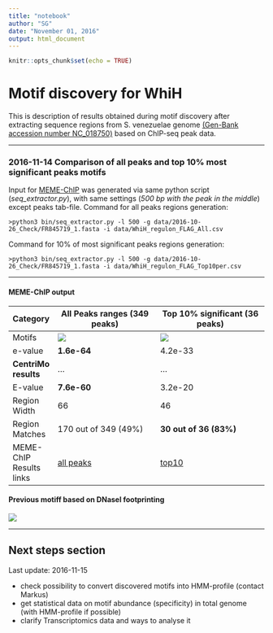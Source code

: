 ```yaml
---
title: "notebook"
author: "SG"
date: "November 01, 2016"
output: html_document
---
```


```r
knitr::opts_chunk$set(echo = TRUE)
```

# Motif discovery for WhiH 

This is description of results obtained during motif discovery after extracting sequence regions from S. venezuelae genome [(Gen-Bank accession number NC_018750)](https://www.ncbi.nlm.nih.gov/nuccore/NC_018750) based on ChIP-seq peak data.

***
### 2016-11-14 Comparison of all peaks and top 10% most significant peaks motifs

Input for [MEME-ChIP](http://meme-suite.org/tools/meme-chip) was generated via same python script (*seq_extractor.py*), with same settings (*500 bp with the peak in the middle*) except peaks tab-file.
Command for all peaks regions generation:
```
>python3 bin/seq_extractor.py -l 500 -g data/2016-10-26_Check/FR845719_1.fasta -i data/WhiH_regulon_FLAG_All.csv
```
Command for 10% of most significant peaks regions generation:
```
>python3 bin/seq_extractor.py -l 500 -g data/2016-10-26_Check/FR845719_1.fasta -i data/WhiH_regulon_FLAG_Top10per.csv
```
***
#### MEME-ChIP output
Category | All Peaks ranges (349 peaks) | Top 10% significant (36 peaks)
---------|------------------------------|-------------------------------
Motifs | ![](2016-10-28/all_peaks_MEME_chip/meme_out/logo1.png) | ![](2016-10-26/top_10_MEME_chip/meme_out/logo1.png)
e-value | **1.6e-64** | 4.2e-33
**CentriMo results** |  ... | ... 
E-value | **7.6e-60** | 3.2e-20
Region Width | 66 | 46
Region Matches | 170 out of 349 (49%) | **30 out of 36 (83%)**
MEME-ChIP Results links | [all peaks](2016-10-28/all_peaks_MEME_chip/meme-chip.html) | [top10](2016-10-26/top_10_MEME_chip/meme-chip.html)

#### Previous motiff based on DNaseI footprinting
![](previous/previous_motif_logo.png)


***

## Next steps section

Last update: 2016-11-15

* check possibility to convert discovered motifs into HMM-profile (contact Markus)
* get statistical data on motif abundance (specificity) in total genome (with HMM-profile if possible)
* clarify Transcriptomics data and ways to analyse it
